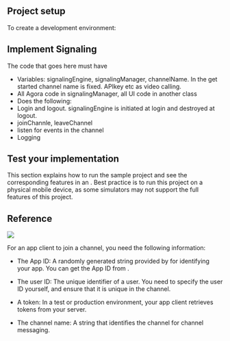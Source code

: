
## Project setup

To create a <Vpd  k="SDK" /> development environment:

<Setup />

## Implement Signaling

The code that goes here must have

  * Variables: signalingEngine, signalingManager, channelName. In the get started channel name is fixed.  APIkey etc as video calling.
  * All Agora code in signalingManager, all UI code in another class
  * Does the following:
  * Login and logout. signalingEngine is initiated at login and destroyed at logout.
  * joinChannle, leaveChannel
  * listen for events in the channel
  * Logging

<Implement />


## Test your implementation

This section explains how to run the sample project and see the corresponding features in an <Vpl k="CLIENT" />. Best practice is to run this project on a physical mobile device, as some simulators may not support the full features of this project.

<Test />

## Reference

<Reference />







![](/images/signaling/channel-messaging.png)

For an app client to join a channel, you need the following information:

- The App ID: A randomly generated string provided by <Vg k="COMPANY" /> for identifying your app. You can get the App ID from [<Vg k="CONSOLE" />](https://console.agora.io/).

- The user ID: The unique identifier of a user. You need to specify the user ID yourself, and ensure that it is unique in the channel.

- A token: In a test or production environment, your app client retrieves tokens from your server.

- The channel name: A string that identifies the channel for channel messaging.

